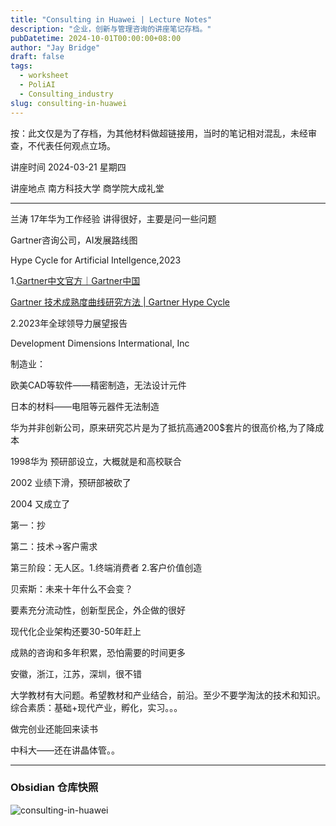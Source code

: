 ```yaml
---
title: "Consulting in Huawei | Lecture Notes"
description: "企业，创新与管理咨询的讲座笔记存档。"
pubDatetime: 2024-10-01T00:00:00+08:00
author: "Jay Bridge"
draft: false
tags:
  - worksheet
  - PoliAI
  - Consulting_industry
slug: consulting-in-huawei
---
```


按：此文仅是为了存档，为其他材料做超链接用，当时的笔记相对混乱，未经审查，不代表任何观点立场。

讲座时间 2024-03-21 星期四

讲座地点 南方科技大学 商学院大成礼堂

---

兰涛 17年华为工作经验 讲得很好，主要是问一些问题

Gartner咨询公司，AI发展路线图

Hype Cycle for Artificial Intellgence,2023

1.[Gartner中文官方｜Gartner中国](https://www.gartner.com/cn)

[Gartner 技术成熟度曲线研究方法 | Gartner Hype Cycle](https://www.gartner.com/cn/research/methodologies/gartner-hype-cycle)

2.2023年全球领导力展望报告

Development Dimensions Intermational, Inc

制造业：

欧美CAD等软件——精密制造，无法设计元件

日本的材料——电阻等元器件无法制造

华为并非创新公司，原来研究芯片是为了抵抗高通200$套片的很高价格,为了降成本

1998华为 预研部设立，大概就是和高校联合

2002 业绩下滑，预研部被砍了

2004 又成立了

第一：抄

第二：技术->客户需求

第三阶段：无人区。1.终端消费者 2.客户价值创造

贝索斯：未来十年什么不会变？

要素充分流动性，创新型民企，外企做的很好

现代化企业架构还要30-50年赶上

成熟的咨询和多年积累，恐怕需要的时间更多

安徽，浙江，江苏，深圳，很不错

大学教材有大问题。希望教材和产业结合，前沿。至少不要学淘汰的技术和知识。综合素质：基础+现代产业，孵化，实习。。。

做完创业还能回来读书

中科大——还在讲晶体管。。

---

### Obsidian 仓库快照

![consulting-in-huawei](@/assets/images/2024/consulting-in-huawei/image.png)
